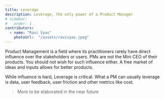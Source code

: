 ```yaml
---
title: Leverage
description: Leverage, the only power of a Product Manager
# sidebar:
#   order: 1
contributors:
  - name: "Ravi Vyas"
    photoUrl:  "/assets/ravivyas.jpeg"
---
```


Product Management is a field where its practitioners rarely have direct influence over the stakeholders or users. PMs are not the Mini CEO of their products. You should not wish for such influence either. A free market of ideas and inputs allows for better products. 

While influence is hard, Leverage is critical. What a PM can usually leverage is data, user feedback, user friction and other metrics like cost.

> More to be elaborated in the near future

<Bio contributors={frontmatter.contributors} />